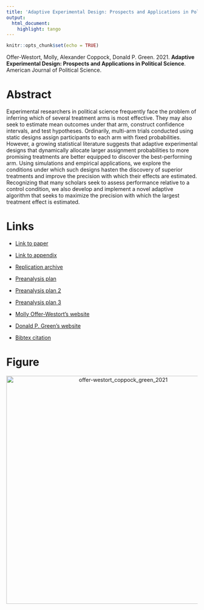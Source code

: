 ```yaml
---
title: 'Adaptive Experimental Design: Prospects and Applications in Political Science'
output:
  html_document:
    highlight: tango
---
```


```r
knitr::opts_chunk$set(echo = TRUE)
```

Offer-Westort, Molly, Alexander Coppock, Donald P. Green. 2021. <b>Adaptive Experimental Design: Prospects and Applications in Political Science</b>. American Journal of Political Science.

# Abstract
Experimental researchers in political science frequently face the problem of inferring which of several treatment arms is most effective. They may also seek to estimate mean outcomes under that arm, construct confidence intervals, and test hypotheses. Ordinarily, multi-arm trials conducted using static designs assign participants to each arm with fixed probabilities. However, a growing statistical literature suggests that adaptive experimental designs that dynamically allocate larger assignment probabilities to more promising treatments are better equipped to discover the best-performing arm. Using simulations and empirical applications, we explore the conditions under which such designs hasten the discovery of superior treatments  and improve the precision with which their effects are estimated. Recognizing that many scholars seek to assess performance relative to a control condition, we also develop and implement a novel adaptive algorithm that seeks to maximize the precision with which the largest treatment effect is estimated.

# Links
 - <a href='offer-westort_coppock_green_2021.pdf' target='_blank'>Link to paper</a>
 - <a href='offer-westort_coppock_green_2021_appendix.pdf'target='_blank'>Link to appendix</a>
 - <a href='https://doi.org/10.7910/DVN/CMUHBU'target='_blank'>Replication archive</a>
 - <a href='https://osf.io/6p7ry'target='_blank'>Preanalysis plan</a>
 - <a href='https://osf.io/xp8mc'target='_blank'>Preanalysis plan 2</a>
 - <a href='https://osf.io/6p7ry'target='_blank'>Preanalysis plan 3</a>

 - <a href= 'https://mollyow.github.io' target='_blank'>Molly Offer-Westort's website</a>
 - <a href= 'http://www.donaldgreen.com/' target='_blank'>Donald P. Green's website</a>
 - <a href='offer-westort_coppock_green_2021.bib'target='_blank'>Bibtex citation</a>

# Figure
<center><img src="display_figures/offer-westort_coppock_green_2021_display.png" alt="offer-westort_coppock_green_2021" width="600"></center>